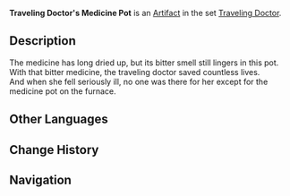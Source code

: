 {{Artifact Infobox
|image = Item Traveling Doctor's Medicine Pot.png
|set   = Traveling Doctor
|piece = Goblet of Eonothem
}}
{{Description|This pot used to carry concentrated and extremely potent concoctions. It is now empty, but still gives off a strong smell of medicine.}}
'''Traveling Doctor's Medicine Pot''' is an [[Artifact]] in the set [[Traveling Doctor]].

==Description==
The medicine has long dried up, but its bitter smell still lingers in this pot.<br />With that bitter medicine, the traveling doctor saved countless lives.<br />And when she fell seriously ill, no one was there for her except for the medicine pot on the furnace.

==Other Languages==
{{Other Languages
|en      = Traveling Doctor's Medicine Pot
|zhs     = 游医的药壶
|zhs_rm  = Yóu Yī de Yào Hú
|zht     = 遊醫的藥壺
|zht_rm  = Yóu Yī de Yào Hú
|zh_tl   = Traveling Doctor's Medicine Pot
|ja      = 医者の薬壺
|ja_rm   = Isha no Yakko
|ja_tl   = Doctor's Medicine Pot
|ko      = 떠돌이 의사의 약주전자
|ko_rm   = 
|ko_tl   = 
|es      = Frasco de Medicinas de la Médica Itinerante
|es_tl   = Medicine Jar of the Traveling Doctor
|fr      = Pot à remèdes du Médecin itinérant
|fr_tl   = Remedy Pot of the Traveling Doctor
|ru      = Чайничек целителя
|ru_tl   = 
|th      = Traveling Doctor's Medicine Pot
|vi      = Bình Thuốc Thầy Thuốc
|vi_tl   = 
|de      = Wanderarztkrug
|de_tl   = Traveling Doctor's Jug
|id      = Traveling Doctor's Medicine Pot
|pt      = Pote de Medicamentos do Doutor Viajante
|pt_tl   = 
}}

==Change History==
{{Change History|1.0}}

==Navigation==
{{Artifact Set Navbox|Traveling Doctor}}